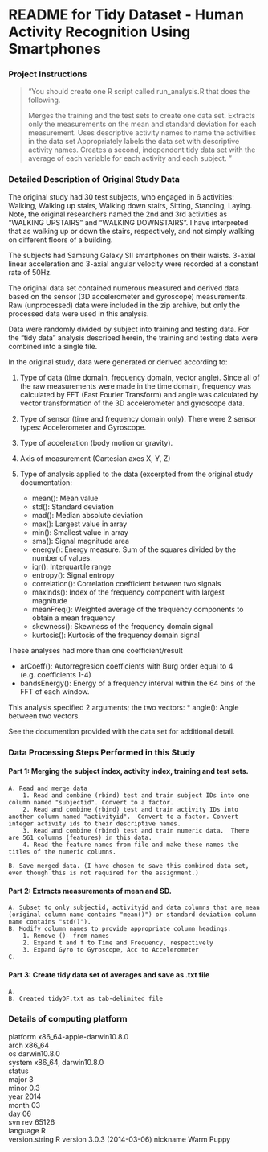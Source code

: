 README for Tidy Dataset - Human Activity Recognition Using Smartphones
=================================================================================

### Project Instructions
>"You should create one R script called run_analysis.R that does the following. 
>
>    Merges the training and the test sets to create one data set.
>    Extracts only the measurements on the mean and standard deviation for each measurement. 
>    Uses descriptive activity names to name the activities in the data set
>    Appropriately labels the data set with descriptive activity names. 
>    Creates a second, independent tidy data set with the average of each variable for each activity and each subject. "

### Detailed Description of Original Study Data

The original study had 30 test subjects, who engaged in 6 activities: Walking, Walking up stairs, Walking down stairs, Sitting, Standing, Laying.  Note, the original researchers named the 2nd and 3rd activities as "WALKING UPSTAIRS" and "WALKING DOWNSTAIRS".  I have interpreted that as walking up or down the stairs, respectively, and not simply walking on different floors of a building.

The subjects had Samsung Galaxy SII smartphones on their waists. 3-axial linear acceleration and 3-axial angular velocity were recorded at a constant rate of 50Hz.

The original data set contained numerous measured and derived data based on the sensor (3D accelerometer and gyroscope) measurements.  Raw (unprocessed) data were included in the zip archive, but only the processed data were used in this analysis.

Data were randomly divided by subject into training and testing data.  For the "tidy data" analysis described herein, the training and testing data were combined into a single file.

In the original study, data were generated or derived according to:

1. Type of data (time domain, frequency domain, vector angle).  Since all of the raw measurements were made in the time domain, frequency was calculated by FFT (Fast Fourier Transform) and angle was calculated by vector transformation of the 3D accelerometer and gyroscope data.

2. Type of sensor (time and frequency domain only).  There were 2 sensor types: Accelerometer and Gyroscope.

3. Type of acceleration (body motion or gravity).

4. Axis of measurement (Cartesian axes X, Y, Z)

5. Type of analysis applied to the data (excerpted from the original study documentation:

	* mean():	 		Mean value
	* std(): 			Standard deviation
	* mad(): 			Median absolute deviation 
	* max(): 			Largest value in array
	* min(): 			Smallest value in array
	* sma(): 			Signal magnitude area
	* energy(): 		Energy measure. Sum of the squares divided by the number of values. 
	* iqr(): 			Interquartile range 
	* entropy(): 		Signal entropy
	* correlation(): 		Correlation coefficient between two signals
	* maxInds(): 		Index of the frequency component with largest magnitude
	* meanFreq(): 		Weighted average of the frequency components to obtain a mean frequency
	* skewness(): 		Skewness of the frequency domain signal 
	* kurtosis(): 		Kurtosis of the frequency domain signal 

These analyses had more than one coefficient/result

*	arCoeff(): 			Autorregresion coefficients with Burg order equal to 4 
					(e.g. coefficients 1-4)
*	bandsEnergy(): 		Energy of a frequency interval within the 64 bins of
					the FFT of each window.

This analysis specified 2 arguments; the two vectors:
*	angle(): 			Angle between two vectors.

See the documention provided with the data set for additional detail.

### Data Processing Steps Performed in this Study

#### Part 1: Merging the subject index, activity index, training and test sets. 
	A. Read and merge data
		1. Read and combine (rbind) test and train subject IDs into one column named "subjectid". Convert to a factor.
		2. Read and combine (rbind) test and train activity IDs into another column named "activityid".  Convert to a factor. Convert integer activity ids to their descriptive names.
		3. Read and combine (rbind) test and train numeric data.  There are 561 columns (features) in this data.
		4. Read the feature names from file and make these names the titles of the numeric columns.
		
	B. Save merged data. (I have chosen to save this combined data set, even though this is not required for the assignment.)

#### Part 2: Extracts measurements of mean and SD.
	A. Subset to only subjectid, activityid and data columns that are mean (original column name contains "mean()") or standard deviation column name contains "std()").
	B. Modify column names to provide appropriate column headings.
		1. Remove ()- from names
		2. Expand t and f to Time and Frequency, respectively
		3. Expand Gyro to Gyroscope, Acc to Accelerometer
	C. 

#### Part 3: Create tidy data set of averages and save as .txt file
	A. 
	B. Created tidyDF.txt as tab-delimited file

### Details of computing platform
platform       x86_64-apple-darwin10.8.0   
arch           x86_64                      
os             darwin10.8.0                
system         x86_64, darwin10.8.0        
status                                     
major          3                           
minor          0.3                         
year           2014                        
month          03                          
day            06                          
svn rev        65126                       
language       R                           
version.string R version 3.0.3 (2014-03-06)
nickname       Warm Puppy                  
